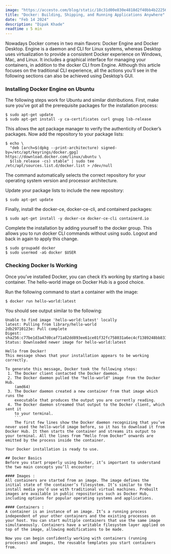 ```yaml
---
image: "https://accesto.com/blog/static/18c31d00e830e4818d2f40bb4b22256c/29007/docker-img-1.png"
title: "Docker: Building, Shipping, and Running Applications Anywhere"
date: "Feb 14 2024"
description: "Dipak Khade"
readtime : 5 min
---
```


Nowadays Docker comes in two main flavors: Docker Engine and Docker Desktop. Engine is a daemon and CLI for Linux systems, whereas Desktop uses virtualization to provide a consistent Docker experience on Windows, Mac, and Linux. It includes a graphical interface for managing your containers, in addition to the docker CLI from Engine. Although this article focuses on the traditional CLI experience, all the actions you’ll see in the following sections can also be achieved using Desktop’s GUI.

### Installing Docker Engine on Ubuntu
The following steps work for Ubuntu and similar distributions. First, make sure you’ve got all the prerequisite packages for the installation process:
```
$ sudo apt-get update
$ sudo apt-get install -y ca-certificates curl gnupg lsb-release
```
This allows the apt package manager to verify the authenticity of Docker’s packages. Now add the repository to your package lists:
```
$ echo \
  "deb [arch=$(dpkg --print-architecture) signed-by=/etc/apt/keyrings/docker.gpg] https://download.docker.com/linux/ubuntu \
  $(lsb_release -cs) stable" | sudo tee /etc/apt/sources.list.d/docker.list > /dev/null
  ```
  The command automatically selects the correct repository for your operating system version and processor architecture.

Update your package lists to include the new repository:

```
$ sudo apt-get update
```
Finally, install the docker-ce, docker-ce-cli, and containerd packages:
```
$ sudo apt-get install -y docker-ce docker-ce-cli containerd.io
```
Complete the installation by adding yourself to the docker group. This allows you to run docker CLI commands without using sudo. Logout and back in again to apply this change.
```
$ sudo groupadd docker
$ sudo usermod -aG docker $USER
```
### Checking Docker Is Working
Once you’ve installed Docker, you can check it’s working by starting a basic container. The hello-world image on Docker Hub is a good choice.

Run the following command to start a container with the image:
```
$ docker run hello-world:latest
```
You should see output similar to the following:
```
Unable to find image 'hello-world:latest' locally
latest: Pulling from library/hello-world
2db29710123e: Pull complete 
Digest: sha256:c77be1d3a47d0caf71a82dd893ee61ce01f32fc758031a6ec4cf1389248bb833
Status: Downloaded newer image for hello-world:latest

Hello from Docker!
This message shows that your installation appears to be working correctly.

To generate this message, Docker took the following steps:
 1. The Docker client contacted the Docker daemon.
 2. The Docker daemon pulled the "hello-world" image from the Docker Hub.
    (amd64)
 3. The Docker daemon created a new container from that image which runs the
    executable that produces the output you are currently reading.
 4. The Docker daemon streamed that output to the Docker client, which sent it
    to your terminal.
    ```
    The first few lines show the Docker daemon recognizing that you’ve never used the hello-world image before, so it has to download it from Docker Hub. It then starts the container and streams its output to your terminal. All the lines from “Hello from Docker” onwards are emitted by the process inside the container.

Your Docker installation is ready to use.

## Docker Basics
Before you start properly using Docker, it’s important to understand the two main concepts you’ll encounter:

#### Images : 
All containers are started from an image. The image defines the initial state of the container’s filesystem. It’s similar to the install media you’d use with traditional virtual machines. Prebuilt images are available in public repositories such as Docker Hub, including options for popular operating systems and applications.

#### Containers :
A container is an instance of an image. It’s a running process independent of your other containers and the existing processes on your host. You can start multiple containers that use the same image simultaneously. Containers have a writable filesystem layer applied on top of the image, allowing modifications to be made.

Now you can begin confidently working with containers (running processes) and images, the reusable templates you start containers from.

